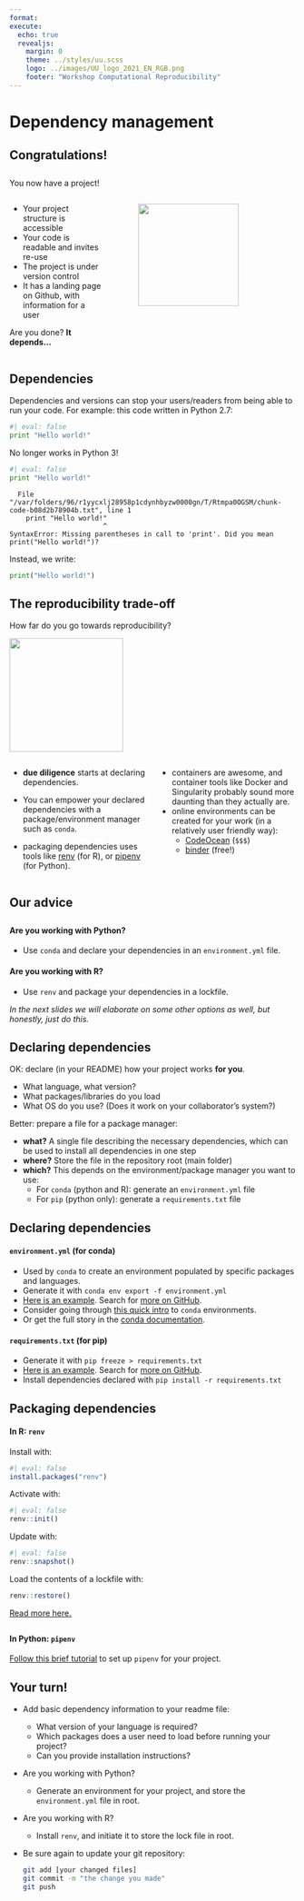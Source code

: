 ```yaml
--- 
format: 
execute:
  echo: true
  revealjs:
    margin: 0
    theme: ../styles/uu.scss
    logo: ../images/UU_logo_2021_EN_RGB.png
    footer: "Workshop Computational Reproducibility"
---
```



# Dependency management {data-background-color="#FFCD00"}

## Congratulations!
::: {style="text-align: left; margin-top: 2em"}
:::
You now have a project!

:::: {.columns}
::: {.column width="35%"}
::: {style="text-align: left; margin-top: 1em"}

- Your project structure is accessible
- Your code is readable and invites re-use
- The project is under version control
- It has a landing page on Github, with information for a user

Are you done? **It depends...**
:::
:::
::: {.column width="5%"}
:::
::: {.column width="60%"}
![](https://inlooxcdn.azureedge.net/var/corporate_site/storage/images/media/images/blog/project-dependencies-header/940680-2-eng-GB/project-dependencies-header.jpg){width=80%}
:::
::::

## Dependencies
::: {style="text-align: left; margin-top: 1em"}
:::
Dependencies and versions can stop your users/readers from being able to run your code.
For example: this code written in Python 2.7:

::: {style="text-align: left; margin-top: 1em"}
:::

```python
#| eval: false
print "Hello world!"
```
::: {style="text-align: left; margin-top: 1em"}
:::

No longer works in Python 3!

::: {style="text-align: left; margin-top: 1em"}
:::

```python
#| eval: false
print "Hello world!"
```
::: {style="text-align: left; margin-top: 1em"}
:::

```
  File "/var/folders/96/r1yycxlj28958p1cdynhbyzw0000gn/T/Rtmpa0OGSM/chunk-code-b08d2b78904b.txt", line 1
    print "Hello world!"
                       ^
SyntaxError: Missing parentheses in call to 'print'. Did you mean print("Hello world!")?
```

::: {style="text-align: left; margin-top: 1em"}
:::

Instead, we write:
```python
print("Hello world!")
```

## The reproducibility trade-off
::: {style="text-align: left; margin-top: 1em"}
:::

How far do you go towards reproducibility?

::: {style="text-align: left; margin-top: 1em"}
:::

![](../images/dependencytradeoff.svg){height="150pt"}

:::: {.columns}
::: {.column width="45%"}
::: {style="text-align: left; margin-top: 1em"}

- **due diligence** starts at declaring dependencies.

- You can empower your declared dependencies with a package/environment manager such as `conda`.

- packaging dependencies uses tools like [renv](https://rstudio.github.io/renv/) (for R), or [pipenv](https://packaging.python.org/tutorials/managing-dependencies/) (for Python).
:::
:::

::: {.column width="45%"}
::: {style="text-align: left; margin-top: 1em"}
- containers are awesome, and container tools like Docker and Singularity probably sound more daunting than they actually are.
- online environments can be created for your work (in a relatively user friendly way):
  - [CodeOcean](https://codeocean.com) (`$$$`)
  - [binder](https://mybinder.org/) (free!)
:::
:::
::::

## Our advice
::: {style="text-align: left; margin-top: 2em"}
:::

#### Are you working with Python?
- Use `conda` and declare your dependencies in an `environment.yml` file.

#### Are you working with R?
- Use `renv` and package your dependencies in a lockfile.

_In the next slides we will elaborate on some other options as well, but honestly, just do this._


## Declaring dependencies
::: {style="text-align: left; margin-top: 1em"}
:::

OK: declare (in your README) how your project works **for you**.

- What language, what version?
- What packages/libraries do you load
- What OS do you use? (Does it work on your collaborator's system?)

Better: prepare a file for a package manager:

- **what?** A single file describing the necessary dependencies, which can be used to install all dependencies in one step
- **where?** Store the file in the repository root (main folder)
- **which?** This depends on the environment/package manager you want to use:
  - For `conda` (python and R): generate an `environment.yml` file
  - For `pip` (python only): generate a `requirements.txt` file

## Declaring dependencies
::: {style="text-align: left; margin-top: 1em"}
:::

#### `environment.yml` (for conda)
- Used by `conda` to create an environment populated by specific packages and languages.
- Generate it with `conda env export -f environment.yml`
- [Here is an example](https://github.com/ericmjl/essays-on-data-science/blob/master/environment.yml). Search for [more on GitHub](https://github.com/search?l=YAML&o=desc&p=5&q=filename%3Aenvironment.yml+language%3AYAML+language%3AYAML&s=indexed&type=Code).
- Consider going through [this quick intro](https://geohackweek.github.io/Introductory/01-conda-tutorial/)  to `conda` environments.
- Or get the full story in the [conda documentation](https://docs.conda.io/projects/conda/en/latest/user-guide/tasks/manage-environments.html).

#### `requirements.txt` (for pip)
- Generate it with `pip freeze > requirements.txt`
- [Here is an example](https://github.com/Curly-Mo/musinformatics/blob/552494f8e6aec9810b1027e725bbf24a6784b369/requirements.txt). Search for [more on GitHub](https://github.com/search?p=3&q=filename%3Arequirements.txt&type=Code).
- Install dependencies declared with `pip install -r requirements.txt`

## Packaging dependencies
::: {style="text-align: left; margin-top: 1em"}
:::

#### In R: `renv`

Install with:
```r
#| eval: false
install.packages("renv")
```
Activate with:
```r
#| eval: false
renv::init()
```
Update with:
```r
#| eval: false
renv::snapshot()
```
Load the contents of a lockfile with:
```r
renv::restore()
```
[Read more here.](https://blog.rstudio.com/2019/11/06/renv-project-environments-for-r/)

::: {style="text-align: left; margin-top: 2em"}
:::

#### In Python: `pipenv`

[Follow this brief tutorial](https://packaging.python.org/tutorials/managing-dependencies/) to set up `pipenv` for your project.

## Your turn!

+ Add basic dependency information to your readme file:
  - What version of your language is required?
  - Which packages does a user need to load before running your project?
  - Can you provide installation instructions?

+ Are you working with Python?
  - Generate an environment for your project, and store the `environment.yml` file in root.

+ Are you working with R?
  - Install `renv`, and initiate it to store the lock file in root.

+ Be sure again to update your git repository:
   
   ```bash
   git add [your changed files]
   git commit -m "the change you made"
   git push
   ```
